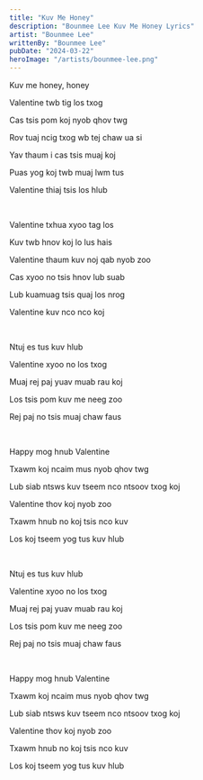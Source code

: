 ```yaml
---
title: "Kuv Me Honey"
description: "Bounmee Lee Kuv Me Honey Lyrics"
artist: "Bounmee Lee"
writtenBy: "Bounmee Lee"
pubDate: "2024-03-22"
heroImage: "/artists/bounmee-lee.png"
---
```


Kuv me honey, honey

Valentine twb tig los txog

Cas tsis pom koj nyob qhov twg

Rov tuaj ncig txog wb tej chaw ua si

Yav thaum i cas tsis muaj koj

Puas yog koj twb muaj lwm tus

Valentine thiaj tsis los hlub

<br />

Valentine txhua xyoo tag los

Kuv twb hnov koj lo lus hais

Valentine thaum kuv noj qab nyob zoo

Cas xyoo no tsis hnov lub suab

Lub kuamuag tsis quaj los nrog

Valentine kuv nco nco koj

<br />

Ntuj es tus kuv hlub

Valentine xyoo no los txog

Muaj rej paj yuav muab rau koj

Los tsis pom kuv me neeg zoo

Rej paj no tsis muaj chaw faus

<br />

Happy mog hnub Valentine

Txawm koj ncaim mus nyob qhov twg

Lub siab ntsws kuv tseem nco ntsoov txog koj

Valentine thov koj nyob zoo

Txawm hnub no koj tsis nco kuv

Los koj tseem yog tus kuv hlub

<br />

Ntuj es tus kuv hlub

Valentine xyoo no los txog

Muaj rej paj yuav muab rau koj

Los tsis pom kuv me neeg zoo

Rej paj no tsis muaj chaw faus

<br />

Happy mog hnub Valentine

Txawm koj ncaim mus nyob qhov twg

Lub siab ntsws kuv tseem nco ntsoov txog koj

Valentine thov koj nyob zoo

Txawm hnub no koj tsis nco kuv

Los koj tseem yog tus kuv hlub

